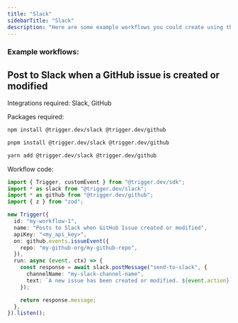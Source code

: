 ```yaml
---
title: "Slack"
sidebarTitle: "Slack"
description: "Here are some example workflows you could create using the Slack integration."
---
```



### Example workflows:
## Post to Slack when a GitHub issue is created or modified

Integrations required: Slack, GitHub

Packages required:
<Tabs>
  <Tab title="npm">

```bash
npm install @trigger.dev/slack @trigger.dev/github
```

  </Tab>
  <Tab title="pnpm">

```bash
pnpm install @trigger.dev/slack @trigger.dev/github
```

  </Tab>
  <Tab title="yarn">

```bash
yarn add @trigger.dev/slack @trigger.dev/github
```

  </Tab>
</Tabs>

Workflow code:


```ts
import { Trigger, customEvent } from "@trigger.dev/sdk";
import * as slack from "@trigger.dev/slack";
import * as github from "@trigger.dev/github";
import { z } from "zod";

new Trigger({
  id: "my-workflow-1",
  name: "Posts to Slack when GitHub Issue created or modified",
  apiKey: "<my_api_key>",
  on: github.events.issueEvent({
    repo: "my-github-org/my-github-repo",
  }),
  run: async (event, ctx) => {
    const response = await slack.postMessage("send-to-slack", {
      channelName: "my-slack-channel-name",
      text: `A new issue has been created or modified. ${event.action}`,
    });

    return response.message;
  },
}).listen();
```
